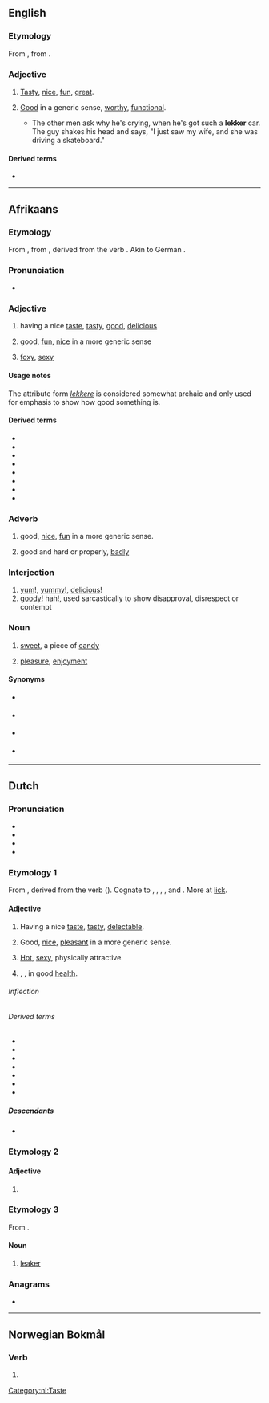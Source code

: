 ==English==

===Etymology===
From {{etyl|af|en}} {{m|af|lekker}}, from {{etyl|nl|en}} {{m|nl|lekker}}.

===Adjective===
{{en-adj}}

# {{lb|en|South Africa}} [[tasty|Tasty]], [[nice]], [[fun]], [[great]].
# {{lb|en|South Africa}} [[good|Good]] in a generic sense, [[worthy]], [[functional]].
#* {{quote-book
|en
|year=1998
|author=Leon Schuster
|title=Leon Schuster's lekker, thick South African joke book‎
|page=164
|passage=}}The other men ask why he's crying, when he's got such a '''lekker''' car. The guy shakes his head and says, "I just saw my wife, and she was driving a skateboard."

====Derived terms====
* {{l|en|lekker lewe}}

----

==Afrikaans==

===Etymology===
From {{inh|af|nl|lekker}}, from {{inh|af|dum|lecker}}, derived from the verb {{m|dum|lekken||lick}}. Akin to German {{m|de|lecker}}.

===Pronunciation===
* {{IPA|af|/ˈlɛkər/}}

===Adjective===
{{af-adj|lekker|attr2=lekkere}}

# having a nice [[taste]], [[tasty]], [[good]], [[delicious]]
#: {{ux|af|Die kos het '''lekker''' gesmaak.|t=The food tasted '''nice'''.}}
# good, [[fun]], [[nice]] in a more generic sense
#: {{ux|af|'''Lekker''' tye.|t='''Fun''' times}}
# {{lb|af|informal}} [[foxy]], [[sexy]]
#: {{ux|af|Kyk na daai '''lekker''' ding|t=Look at that '''foxy''' guy}}

====Usage notes====
The attribute form ''[[lekkere]]'' is considered somewhat archaic and only used for emphasis to show how good something is.

====Derived terms====
{{top2}}
* {{l|af|lekkerbek}}
* {{l|af|lekkergeloof}}
* {{l|af|lekkerkry}}
* {{l|af|lekkerleesboek}}
* {{l|af|lekkerluister}}
* {{l|af|lekkerlyf}}
* {{l|af|lekkerny}}
* {{l|af|lekkermaakkoek}}
{{bottom}}

===Adverb===
{{head|af|adverb}}

# good, [[nice]], [[fun]] in a more generic sense.
#: {{ux|af|Ons het '''lekker''' gespeel.|t=We played '''nicely'''. / We had a '''great''' time playing.}}
# good and hard or properly, [[badly]]
#: {{ux|af|Hy was '''lekker''' ingeloop.|t=He was swindled '''badly'''. / He was '''properly''' swindled}}

===Interjection===
{{head|af|interjection}}

# [[yum]]!, [[yummy]]!, [[delicious]]!
# [[goody]]! hah!, used sarcastically to show disapproval, disrespect or contempt
#: {{ux|af|'''Lekker!''' Jy wou mos!|t=You just wanted to do that, huh?}}

===Noun===
{{af-noun|s|lekkertjie}}

# [[sweet]], a piece of [[candy]]
# {{lb|af|uncountable}} [[pleasure]], [[enjoyment]]

====Synonyms====
* {{sense|candy}} {{l|af|lekkergoed}}
* {{sense|enjoyment|pleasure}} {{l|af|genot}}
* {{sense|pleasure}} {{l|af|lekkerte}}
* {{sense|pleasure|satisfaction}} {{l|af|plesier}}

----

==Dutch==

===Pronunciation===
* {{IPA|nl|/ˈlɛ.kər/}}
* {{audio|nl|Nl-lekker.ogg|Audio}}
* {{hyphenation|nl|lek|ker}}
* {{rhymes|nl|ɛkər}}

===Etymology 1===
From {{inh|nl|dum|lecker}}, derived from the verb {{m|dum|lekken||lick}} ({{cog|nl|likken}}). Cognate to {{cog|de|lecker}}, {{cog|af|lekker}}, {{cog|gml|lecker}}, {{cog|no|lekker}}, {{cog|sv|läcker}} and {{cog|da|lækker}}. More at [[lick]].

====Adjective====
{{nl-adj}}

# Having a nice [[taste]], [[tasty]], [[delectable]].
#: {{ux|nl|Het eten is weer '''lekker''' vandaag, mam!|The dinner is tasty again today, mum!|inline=1}}
# Good, [[nice]], [[pleasant]] in a more generic sense.
#: {{ux|nl|'''Lekker''' weer!|Nice weather!|inline=1}}
# {{lb|nl|attributive|colloquial}} [[hot|Hot]], [[sexy]], physically attractive.
#: {{ux|nl|Hij is zo'n '''lekker''' ding!|He's such a hottie!|inline=1}}
#: {{ux|nl|Hé, '''lekkere''' meid!|Hey, sexy girl!|inline=1}}
# {{l|en|healthy|Healthy}}, {{l|en|well}}, in good [[health]].
#: {{ux|nl|Een paar minuten nadat de klas klaagde, begon de docent zich ook niet '''lekker''' te voelen.|A few minutes after the class complained, the teacher also began to feel un'''well'''.}}

======Inflection======
{{nl-decl-adj}}

======Derived terms======
{{top2}}
* {{l|nl|kiplekker}}
* {{l|nl|lekker belangrijk}}
* {{l|nl|lekkerbek}}
* {{l|nl|lekkernij}}
* {{l|nl|lekkers|g=n}}
* {{l|nl|lekker stuk|g=n}}
* {{l|nl|verlekkerd}}
{{bottom}}

=====Descendants=====
* {{desc|af|lekker}}

===Etymology 2===

====Adjective====
{{head|nl|adjective form}}

# {{nl-adj form of|comp|lek}}

===Etymology 3===
From {{af|nl|lekken|-er|id2=agent noun}}.

====Noun====
{{nl-noun|m|-s|lekkertje}}

# [[leaker]]
#: {{ux|nl|Maar deze memo ... lekte uit. Of Apple inmiddels weet wie de '''lekker''' was?|But this memo ... leaked out. Does Apple know by now who was the '''leaker'''?}}

===Anagrams===
* {{l|nl|krekel}}

[[Category:nl:Taste]]

----

==Norwegian Bokmål==

===Verb===
{{head|nb|verb form}}

# {{present tense of|nb|lekke}}